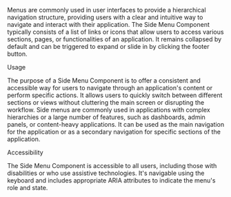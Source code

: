 
<Title>Side Menu</Title>

Menus are commonly used in user interfaces to provide a hierarchical navigation structure, providing users with a clear and intuitive way to navigate and interact with their application.
The Side Menu Component typically consists of a list of links or icons that allow users to access various sections, pages, or functionalities of an application. It remains collapsed by default and can be triggered to expand or slide in by clicking the footer button.

<Subtitle>Usage</Subtitle>

The purpose of a Side Menu Component is to offer a consistent and accessible way for users to navigate through an application's content or perform specific actions. It allows users to quickly switch between different sections or views without cluttering the main screen or disrupting the workflow.
Side menus are commonly used in applications with complex hierarchies or a large number of features, such as dashboards, admin panels, or content-heavy applications.
It can be used as the main navigation for the application or as a secondary navigation for specific sections of the application.

<Subtitle>Accessibility</Subtitle>

The Side Menu Component is accessible to all users, including those with disabilities or who use assistive technologies. It's navigable using the keyboard and includes appropriate ARIA attributes to indicate the menu's role and state.

<Title>Properties</Title>

<ArgTypes of="bq-side-menu" />
